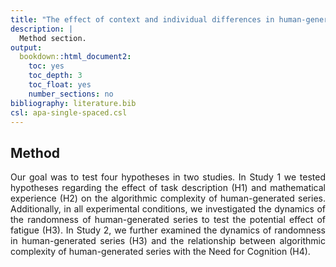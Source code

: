 ```yaml
---
title: "The effect of context and individual differences in human-generated randomness"
description: |
  Method section.
output:
  bookdown::html_document2:
    toc: yes
    toc_depth: 3
    toc_float: yes
    number_sections: no
bibliography: literature.bib
csl: apa-single-spaced.csl
---
```

## Method

Our goal was to test four hypotheses in two studies. In Study 1 we tested
hypotheses regarding the effect of task description (H1) and mathematical
experience (H2) on the algorithmic complexity of human-generated series.
Additionally, in all experimental conditions, we investigated the dynamics of
the randomness of human-generated series to test the potential effect of fatigue
(H3). In Study 2, we further examined the dynamics of randomness in
human-generated series (H3) and the relationship between algorithmic complexity
of human-generated series with the Need for Cognition (H4).

```r
# Globals
ROOT <- here::here()
HERE <- file.path(ROOT, "notebooks")
DATA <- file.path(ROOT, "data", "proc")
FIG <- file.path(ROOT, "png")

knitr::opts_chunk$set(echo = FALSE,
                      include = FALSE,
                      message = FALSE,
                      warning = FALSE,
                      fig.height = 5,
                      fig.path = file.path(ROOT, "png"))
```

```r
## Load necessary packages
library(tidyverse)
library(broom)
library(lattice)
library(MuMIn)
library(lme4)
library(lmerTest)
library(kableExtra)
library(ggpubr)
library(quantreg) 
library(emmeans)
library(mgcv)
library(itsadug)

## Set ggplot theme
theme_set(theme_classic())
COLORS <- RColorBrewer::brewer.pal(8, "Set1")
options(
    ggplot2.discrete.color = COLORS,
    ggplot2.discrete.fill  = COLORS
)
```

## Study 1.

In the first study, participants were tested individually in sessions that
lasted about 15 minutes. They were simply asked to produce a binary series of
300 elements. We gathered the responses from the participants using a custom
software^[It is available on GitHub under MIT License https://github.com/MikoBie/Survey.].

```r
## Load Study 1 data for general analysis
data <- read.csv2(file.path(DATA, "Study1.csv")) %>%
   mutate(Condition = factor(Condition, levels = c( "No Instruction", "Stock Market", "Coin Tossing")))

## Load Study 1 data form in-depth analysis
seq8 <- read.csv2(file.path(DATA, "Study1_seq8.csv")) %>%
  mutate(Condition = fct_relevel(as.factor(Condition), "No Instruction"))
``` 

### Procedure and Design

The experiment followed a 2 x 3 factorial design with two between-subjects
factors: the mathematical experience and the task description. Participants
were two groups of students recruited either from the Psychology or Chemistry
faculties at the University of Warsaw. We assumed that students who chose as
their major psychology had a relatively small exposure to concepts related to
randomness while students from the Faculty of Chemistry were more familiar
with them due to their generally better quantitative training. We based this
assumption on the number of obligatory courses students had to take in both
programs. For chemistry students, it was nearly 200 hours of classes related
to math, physics, and statistics during the first three years, while for
psychology it was just 90 hours of applied statistics over five years. In
both groups, participants were assigned randomly to one of the three
experimental conditions: 1) No Instruction (NI); 2) Coin Tossing Instruction
(CTI); and 3) Stock Market Instruction (SMI). In all three conditions, we
used custom software to run the experiment. Every 1.25 second it displayed a
red square for .75 second. Furthermore, in the No Instruction condition
participants were simply asked to select randomly and press one of the two
predefined keys every time they saw the red square. In the Coin Tossing
condition, participants were instructed to imagine a toss of a fair coin
whenever they saw the red square and press either key marked as tails or
heads. In the Stock Market condition, participants were asked to imagine a
stock market chart and to assume that price fluctuations were random. They
were instructed to try to predict whether the price in the next time step
will go up or down and to press either key marked "up" or
"down".

### Participants

The participants were students from the Faculty of Psychology and
Faculty of Chemistry at the University of Warsaw.
A total of (183) subjects (129 females),
aged from 18 to 30 (\(M = 21.54,\ SD = 2.12\)), were randomly assigned to one
of the experimental conditions. The procedure was approved by the ethics
committee of the Robert Zajonc Institute for Social Studies at the University
of Warsaw. All participants gave informed consent before taking part in the
study.

### Data processing

Although the participants were instructed to only press relevant keys when
they saw the red square some pressed it more and some less than 300 times.
Therefore, the length of the series varied between subjects from 218 to 1016
elements (\(Median = 300\)). However, there were only a few people who
produced significantly longer series than others. Therefore, we cut off
observations exceeding the typical length of the series, i.e. we cut off the
last 10\% of observations (those with more than 313 elements).

We used "pybdm"^[It is a Python package implementing Coding
Theorem and Block Decomposition methods for estimating algorithmic complexity
[@soler-toscano2014; @zenil_decomposition_2018]. It is available as a
standard package through PyPI https://pypi.org/project/pybdm/}.] library
to estimate algorithmic complexity of series. All other analyses were
performed using R language [@rcore] with "nlme" and
"lme4" packages for estimating linear mixed models
[@bates_fitting_2015; @nlme] and "quantreg" package for fitting
quantile regression [@koenker_quantreg_2020].

For each participant, we computed an overall algorithmic complexity of the
entire sequence as well as vectors of complexity estimates in rolling windows
of different lengths. The former was normalized (using the method described
in \citealp{zenil_decomposition_2018]) because even though we cut off the
last 10\% of the longest series the lengths still varied. Normalized
algorithmic complexity ranges from $0$ to $1$ where $0$ stands for the
simplest possible object and $1$ for the most complex object of a given size.
The rolling algorithmic complexity was calculated for window lengths from 5
to 9. This corresponds to the estimated capacity of the working memory which
is usually said to be \(7\ \pm 2\) elements [@baddeley1986]. Herein, we
present the results only for the window of length 8. The rest can be found in
Supplementary Materials.

### Results

Before conducting a more detailed analysis, we tested hypotheses regarding
the effect of the task description (H1) and mathematical experience (H2) on
the overall algorithmic complexity of human-generated series. For testing
these hypotheses we used non-parametric tests to assess whether the
distributions of algorithmic complexity were systematically different between
groups of observations.

```r
## Perform Kruskal-Wallis for experimental conditions
kruskal.test(cmx~Condition, data = data)
```
```r
# Full quantile process model
proc <- rq(cmx~Condition, tau = -1, data = data, method = "br")

# Quartile model
qreg <- rq(cmx~Condition, tau = 1:3/4, data = data, method = "br")
summary(qreg, se = "rank")
```

```r
## Create an object for the plot of the histogram of normalized algorithmic complexity for each experimental condition
plt1 <- data %>%
    ggplot(aes(x = cmx, fill = Condition)) +
    geom_histogram(bins = 10, color = "white") +
    facet_wrap(~Condition, ncol = 1L) +
    labs(x = "Normalized Algorithmic Complexity", y = "Count") +
    guides(fill = FALSE)

## Create an object for the plot of distribution of normalized algorithmic complexity for each experimental condition
plt2 <- t(proc$sol) %>%
    as_tibble %>%
    select(
        tau,
        zero  = `(Intercept)`,
        coin  = `ConditionCoin Tossing`,
        stock = `ConditionStock Market`
    ) %>%
    mutate(
        "Coin Tossing" = zero + coin,
        "Stock Market" = zero + stock,
        "No Instruction" = zero
    ) %>%
    pivot_longer(-c(tau:stock), names_to = "Condition", values_to = "Qbar") %>%
    mutate(Condition = factor(Condition, levels = c("No Instruction", "Stock Market", "Coin Tossing"))) %>%
    ggplot(aes(x = tau, y = Qbar, color = Condition, group = Condition)) +
    geom_line(show.legend = FALSE) +
    geom_vline(xintercept = .5, linetype = 2L) +
    labs(x = "Quantile", y = "Normalized Algorithmic Complexity", color = "Conditions")

## Arrange both plots as one figure
figure2 <- ggarrange(plt1,plt2)

## Plot the figure
figure2

## Write out the figure to the file
figure2 %>% ggsave(filename = file.path(FIG,"figure_2.png"),
       device = "png",
       dpi = 300,
       height = 4.5,
       width = 10)
```

The non-parametric Kruskal-Wallis Test revealed a significant difference
between distributions of algorithmic complexity in task description
conditions, $\chi^2(2) = 7.0051, p = .0301$. The closer visual examination of
the histograms revealed that the main difference between distributions was in
their left tails (see the left panel of Figure \@ref(fig:plot2)). In the NI
condition, the frequency of the lowest results is relatively higher than in
the CTI and SMI conditions. Therefore, to better understand this effect, we
used quantile regression [@koenker_quantile_2001] to estimate the full
quantile process in the three experimental groups as well as calculate $95\%$
confidence intervals for the first, second, and third quartiles. As
Figure \@ref(fig:plot2) shows, there is a clear gap between low quantiles
(left tail) in the No Instruction condition compared to other conditions.
Furthermore, confidence intervals showed that there are significant
differences in terms of 1st quartiles between the NI condition and both SMI,
$95\%\ CI\ [.0868\ .4576]$, and CTI conditions, $95\%\ CI\ [.0851\
.4079]$. In the case of the second quartile, a significant difference was
observed only between the CTI and NI conditions, $95\%\ CI\ [.0118\ .872]$.
No significant differences were observed in the case of the third quartile.
These results confirm that the gap visible in Figure \@ref(fig:plot2) is
statistically significant. This indicates that both the Stock Market and Coin
Tossing conditions prevented participants from producing series of low
algorithmic complexity. The differences in the task description conditions
seem not to affect the upper parts of the distributions (roughly above
median). Thus, the results suggest that the task description do not enhance
the ability to generate random-like sequences, as many researchers believed
e.g. [@ayton1991], but rather helps to activate it whatsoever,
resulting in significantly less trivially non-random sequences being
produced.


```r
## Compute Wicoxon Rank Test between Chemistry and Psychology students
c(
    list(Faculty = data),
    split(data, data$Condition)
)%>%
    map2(names(.), ~ {
        mutate(tidy(wilcox.test(cmx ~ Faculty, data = .x, exact = FALSE)), condition = .y, .before = 1L)
    }) %>%
    bind_rows %>%
    select(
        Condition = condition,
        W = statistic,
        p = p.value
    )
```

To test the second hypothesis that students with more mathematical experience
will produce series more complex than others we compared distributions of
algorithmic complexity in groups of chemistry and psychology students. The
Wilcoxon Rank Sum Test revealed that the main difference was not significant,
$W = 4191.5,\ p=.9866$. The further analysis within experimental conditions
also did not yield significant differences in distributions of algorithmic
complexity between faculties (NI, $W = 451.5,\ p = .8083$; SMI, $W = 531,\
.3447$; CTI, $W = 422,\ p = .3184$). Although this result suggests that the
mathematical experience does not affect the overall algorithmic complexity of
the produced series we argue that this conclusion needs further examination.
In this study, we estimated mathematical experience based on a field of
studies. Therefore, we did not control for the actual mathematical experience
but used the number of classes students have taken throughout their academic
career as a proxy.

```r
## Define null linear mixed model for the rolling window of length 8
lmm0 <- lmer(log(cmx_w) ~ idx + Faculty * Condition + (1 | id), data = seq8)

## Define linear mixed model for the rolling window of length 8 with subject-specific random intercepts and slopes (for task description conditions)
lmm1 <- lmer(
    formula = log(cmx_w) ~ Condition + idx + Faculty +
        (0 + dummy(Condition, "No Instruction") | id) +
        (0 + dummy(Condition, "Coin Tossing") | id) +
        (0 + dummy(Condition, "Stock Market") | id),
    data = seq8)

## Print out summary of the model
summary(lmm1)

## Compare results between experimental conditions
compare <- emmeans(lmm1, "Condition", lmerTest.limit = 53164) %>%
    pairs(rev = TRUE, adjust = "holm")

## Print out the results of comparison
compare

## Compute effect sizes
eff_size(compare, edf = 179, sigma = sigma(lmm1))

## Compute conditional and marginal coefficient of terminnation for mixed models
r.squaredGLMM(lmm1)

## Compute confidence intervals of standard deviation in all three experimental conditions
prof <- profile(lmm1, which = c("theta_"), signames = FALSE)
(ci <- confint(prof))

## Compare null model with model with subject-specific random intercepts and slopes (for task description conditions)
anova(lmm0, lmm1)
```

In a more detailed analysis, we used the rolling algorithmic complexity. We
estimated a linear mixed-effects model to test the third hypothesis that
algorithmic complexity decreases over time (i.e. effect of fatigue). We
present herein analysis for a rolling window of length 8 only as this model
attained the best goodness-of-fit. The specification of the rest of the
models is in Supplementary Materials together with a reproducible R script.
The dependent variable (algorithmic complexity) in the models was
log-transformed so back-transformed model predictions were bounded to be
non-negative since there is no notion of negative randomness / algorithmic
complexity. All models included, as fixed effects, the following factors:
time step, task description type (with NI condition used as the reference
level), and mathematical experience (Chemistry students used as the reference
level). Goodness-of-fit of the models was assessed with marginal \(R^2\)
(variance retained by fixed effects only) and conditional \(R^2\) (variance
retained by the model as such) as proposed by
[@nakagawa_coefficient_2017].

In the rolling window model random intercepts and slopes for task description
conditions were included (clustered by subjects). The model indicated several
significant effects. There was a significant negative effect of the time step
on the algorithmic complexity, \(t(52983.31) = -21.98,\ p < .01\). With each
time step, the algorithmic complexity decreased by \(.004\%\ \pm .0002\).
This result supports the third hypothesis regarding the observed decline in
the algorithmic complexity over time. Additionally, there were significant
differences between task description conditions but not between the levels of
mathematical experience (see Table \@ref(tab:table1)). In SMI
condition algorithmic complexity was higher, \(1.69\%\ \pm.74\), than in NI n
condition, \(t(99.07) = 2.28,\ d = .313,\ p = .04\). Similarly, the
algorithmic complexity in CTI condition was \(2.05\%\ \pm.8\) higher than in
NI Condition, \(t(106.38) = 2.68,\ d = .399,\ p = .02\). Although most of the
fixed effects were statistically significant they explained only $2.83\%$ of
the variation while after including the random effects the fraction was
$46.82\%$. The closer examination revealed that the model with
subject-specific random intercepts and slopes (for task description
conditions) fitted the data better than the model with random intercepts
only, $\chi^2(1)= 10.5, p < .001$. Therefore, the between-subjects variance
was the function of the task description conditions. The profiled confidence
intervals of standard deviation in all three experimental conditions
(cf. Figure \@ref(fig:plot3)) show that in NI condition
between-subjects variance was significantly higher than in CTI (an analysis
of deviance of the model which included independent terms for the variance in
all three task description conditions against the model which included an
independent term for variance CTI condition was significant, $\chi^2(1) =
12.021,\ p < .001$) and SMI conditions (an analysis of deviance of the model
which included independent terms for the variance in all three task
description conditions against the model which included an independent term
for variance in the Stock Market condition was significant $\chi^2(1) =
6.251,\ p = .0124$). These outcomes are in line with the quantile regression
results for the overall algorithmic complexity. The reason why people perform
better in CTI and SMI conditions than in NI condition is the fact that in the
former they can usually avoid trivial series with near-zero (normalized)
complexity. Hence, on average, the difference between average complexity
produced by two different people in these conditions is lower than in NI
condition.

```r
## Model which included independent terms for the variance togehter for No Instruction and Coin Tossin Conditions and separetly for Stock Market
lmm_zero_coin0 <- lmer(
    formula = log(cmx_w)~ Condition + id +
        (0 + I(dummy(Condition, "No Instruction") + dummy(Condition, "Coin Tossing")) | id) +
        (0 + dummy(Condition, "Stock Market") | id),
    data = seq8, 
    REML = FALSE
)

## Model which included independent terms for the variance togehter for the No Instruction and Stock Market Conditions and separetly for Stock Market
lmm_zero_stock0 <- lmer(
  formula = log(cmx_w) ~ Condition + id +
    (0 + I(dummy(Condition, "No Instruction") + dummy(Condition, "Stock Market")) | id) +
    (0 + dummy(Condition, "Coin Tossing") | id),
  data = seq8,
  REML = FALSE)
                  
## Define linear mixed model for the rolling window of length 8 with subject-specific random intercepts and slopes (for task description conditions)
lmm_zero <- lmer(
    formula = log(cmx_w) ~ Condition + id +
        (0 + dummy(Condition, "No Instruction") | id) +
        (0 + dummy(Condition, "Coin Tossing") | id) +
        (0 + dummy(Condition, "Stock Market") | id),
    data = seq8,
    REML = FALSE
)

## Perform deviance analysis (compare models)
(aov_zero_coin <- anova(lmm_zero_coin0, lmm_zero))
(aov_zero_stock <- anova(lmm_zero_stock0, lmm_zero))

```
```r
## Create data set with random effects
eff <- tibble(
    effect = fct_inorder(c("No Instruction", "Stock Market", "Coin Tossing", "Residuals")),
    sd = as.data.frame(VarCorr(lmm1))$sdcor,
    lo = ci[, 1],
    hi = ci[, 2]
)

## Create an object for the plot of the distribution of random intercepts in the rolling window mode (with length 8)
figure3 <- eff %>%
    mutate(effect = factor(effect, levels = c( "No Instruction", "Stock Market", "Coin Tossing", "Residuals"))) %>%
    ggplot(aes(x = effect, y = sd, color = effect)) +
    geom_segment(aes(xend = effect, y = lo, yend = hi), alpha = .5, size = 2, show.legend = FALSE) +
    geom_point(shape = 21L, fill = "white", size = 3, show.legend = FALSE) +
    geom_signif(comparisons = list(c("No Instruction", "Stock Market"),
                                   c("No Instruction", "Coin Tossing")),
                color = "black",
                linetype = 2L,
                annotations = c("p = .012", "p =.001"),
                step_increase = .1) +
    
    labs(x = "Conditions", y = "Standard deviation of the Algorithmic Complexity", color = "")

## Plot the figure
figure3

## Write out the figure to the file
figure3 %>%
  ggsave(filename = file.path(FIG,"figure_3.png"),
       device = "png",
       dpi = 300,
       height = 4.5,
       width = 6)
```

```r
## Write out the specification of the model in a table
Predictors_names <- rownames(coef(summary(lmm1)))
coef(summary(lmm1)) %>% 
  as.tibble() %>% 
  mutate(Predictors = Predictors_names) %>%
  select(Predictors,
         "Estimates" = 1,
         "Std. Error" = 2,
         "df*"=df,
         "t-value" = 4,
         "p-value" = 5) %>%
  kable(caption = "Estimated parameters of the rolling window model.") %>%
  footnote(general = 'Marginal R2 = 2.83%, Conditional R2=46.82% \\nStd. Deviation of the random individual effects s=.048, p<.001 \\n\\*Degrees of Freedom were adjusted with the Kenward-Roger Method')
```

Altogether, the results of Study 1 support H1 and H3. The task description
affected the randomness of the human-generated series. Subjects produced more
random sequences when the instructions included examples of random processes
(tossing a fair coin or random fluctuations in a stock market chart) than
when there was no instruction and participants were plainly asked to produce
random series. The difference was mainly due to the fact that in these
conditions, unlike the No Instruction condition, subjects were usually able
to avoid producing trivial series of low randomness (e.g. composed of almost
only of 1's or 0's), hence, the between-subjects variance of algorithmic
complexity was smaller in these groups. However, we argue that our results,
based on a detailed analysis of quantiles of the distributions in all
experimental groups, provide more insight into the effects of task
instruction in random sequence generation and show that important effects
occur not on the level of averages/central tendencies but rather in lower
tails of complexity distributions. Additionally, the results of Study 1
support the third hypothesis that the randomness of the series decreases over
time.

## Study 2.

The second study aimed to further investigate the observed effect of fatigue
on the random series production (H3) and to examine the relationship of
algorithmic complexity with the need for engaging cognitive resources in
challenging tasks (H4). The results of Study 1 showed that the algorithmic
complexity of human-generated series decreased over time. We argue that this
effect was caused by fatigue due to the task requiring constant attention.
Participants in an almost 15 minutes-long procedure were asked to produce 300
elements series without any break. In Study 2, we investigated whether this
effect would be also present in series of shorter independent tasks since
many researchers argued that the reason behind people's inability to produce
random-like series is the fact that subjects do not perceive each element as
independent e.g. [@kareev1995]. Therefore, in this study,
participants were asked to produce 10 independent binary series and to
complete Polish versions of the Need for Cognition Scale
[@matusz2011; @cacioppo1982]. Participants were recruited through a Polish
nationwide opinion poll Ariadna. It is an online poll often used to conduct
political surveys or scientific research. Depending on the declared length of
a study users are gratified with points which they can exchange for prizes.

```r
## Load Study 2 data
data2 <- read.csv2(file.path(DATA, "Study2.csv")) %>%
  mutate(Condition = as.factor(Condition),
         IsHomogenous = if_else(Condition == "homogeneous", 0, 1),
         id = as.factor(id))
```

### Procedure and Design


We used an experimental design including one two-level between-subjects
variable. First, participants were assigned at random to either a homogeneous
instruction condition or a heterogeneous instruction condition. In both
conditions, similarly to Study 1, they were presented with a red square every
1.25 second for .75 second in ten 12 displays-long series. Thus, each subject
was supposed to generate 10 sequences of 12 elements. In the homogeneous
condition, in all series, participants were asked to imagine tossing of a fair
coin and report the result whenever they saw the red square. In the
heterogeneous condition, their task altered every second series. In the odd
series, they were asked to imagine the tossing of a fair coin and report the
result whenever they see the red square. In the even series, participants were
asked to imagine a stock market chart and to assume that price fluctuations are
generated by a random process. They were instructed to try to predict whether a
price will go up or down in the next time step and to report the outcome every
time they see the red square. After completing the procedure of generating
random series participants in both conditions were asked to fill in the Polish
version of the Need for Cognition Scale [@matusz2011; @cacioppo1982].


### Participants

A total number of 266 subjects agreed to take part in the study. However, due
to the unrealistic (too short or too long) time of completion and unfinished
surveys we excluded 80 participants. Therefore, finally, a sample of 186
participants (134 females), aged from 18 to 77 (\(M = 39.32,\ SD = 13.08\)),
was used. They were assigned at random to one of the experimental conditions.
The procedure was approved by the ethics committee of the Robert Zajonc
Institute for Social Studies at the University of Warsaw. All participants
gave informed consent before taking part in the study.

### Data processing

In online research, it is crucial to measure survey time and exclude
participants who completed the task in a suspiciously short or long amount of
time. Therefore, we removed the top \(15\%\) of observations with the
shortest response times and bottom \(15\%\) with the longest response times.
Although the participants were instructed to only press relevant keys when
they see a red square some people pressed it less frequently than 120 times
(ten sequences of 12 elements). Therefore, the total number of produced
elements in all series varied between subjects from 100 to 120 elements
(\(Median = 114\)).

Like in Study 1, we used ''pybdm'' library for Python to estimate the
algorithmic complexity of generated series^[https://pypi.org/project/pybdm/l].
The complexity of each sequence was estimated independently, so each participant
was represented by ten data points ordered in a time series. The algorithmic
complexity of each series was normalized because although the instruction
asked to produce 12 elements binary series the lengths varied.

```r
## Create dummy variable for contrasts
data2$Condition0 <- as.ordered(data2$Condition)
contrasts(data2$Condition0) <- "contr.treatment"

## Define a generalized additive mixed model
gamm1 <- gamm(cmx ~ need_for_cognition +
               Condition0 +
               s(ids, bs = 'tp', k = 10) +
               s(ids, by = Condition0, bs = 'tp', k = 10),
              random = list(id =~ 1, id =~ ids),
              data = data2)

## Print out summary of gam model
summary(gamm1$gam)

## Print out summary of lme model
summary(gamm1$lme)

## Compute conditional and marginal coefficient of terminnation for mixed models
r.squaredGLMM(gamm1$lme)
```
### Results

In Study 1, using a linear mixed model we discovered a small negative trend
(algorithmic complexity decreasing over time). Although the model fitted the
data and allowed to examine the effect of fatigue it did not account for the
fact that normalized complexity must remain bounded between 0 and 1.
Therefore, in order to solve this problem in Study 2 we used a generalized
additive mixed model (GAMM) which allows for a representation of more complex
nonlinear trends. Under two experimental conditions (heterogeneous and
homogeneous conditions) we tested whether altering task descriptions during
experiment series would diminish the fatigue effect. The dependent variable
was normalized algorithmic complexity of a currently generated series (10
data points per subject). The mean difference between experimental conditions
was represented with a single parametric effect with the homogeneous
condition used as a reference group. The second parametric effect was a
linear regression term corresponding to the effect of the Need for Cognition.
For nonparametric effects, we had a non-linear difference in trends of
algorithmic complexity over time between the homogenous and heterogeneous
conditions (with the homogeneous condition being the reference level in dummy
coding) and a non-linear trend of algorithmic complexity over time.
Additionally, we used subject-level random intercepts and slopes for the time
trend in order to model systematic between-subjects differences.
Goodness-of-fit of the model were assessed with marginal \(R^2\) (variance
retained by fixed effects only) and conditional \(R^2\) (variance retained by
the model as such) [@nakagawa_coefficient_2017].

The fitted model explained $50.7\%$ of the variance with fixed effects
reproducing $10.67\%$. The non-linear trend of algorithmic complexity over
time was significant (compare Figure \@ref(fig:plot4)),
$F(edf=3.587, Ref.df=3.587) = 11.863, p < .0001$. The negative effect of time
was approximately linear for the first five series and then the curve
flattened and remained at approximately the same level for the rest of the
series. However, neither linear ($t(180) = -1.69, p = .091$) nor non-linear
($F(edf = 1, Ref.df = 1) = 1.956, p = .162$) differences between the
homogenous and heterogeneous conditions were significant. The alternation of
task description did not inhibit the effect of fatigue. Additionally, there
was a small significant parametric effect of the Need for Cognition, ($t(180)
= 2.66, p = .009$). With an average of $.01$ point increase on the Need for
Cognition Scale, there was $.2\ \pm.093$ point change of the Algorithmic
Complexity of the series. This positive relationship between the randomness
of series and the Need for Cognition scale provided support for H4. People
with a tendency to engage in intellectually challenging tasks performed
better in random-series generation tasks.

```r
## Create data set with estimated non-linear trend and standard errors
data_plt4 <- get_predictions(gamm1$gam,
                        cond = list(ids = seq(min(data2$ids),
                                              max(data2$ids),
                                              length = 10)),
                        se = TRUE,
                        print.summary = FALSE)

## Create an object for the plot of the trend curve
figure4 <- data_plt4 %>%
  ggplot(aes(x = ids, y = fit)) +
  geom_line(aes(color = Condition0), show.legend = FALSE)  +
  geom_ribbon(aes(ymin = fit-CI, ymax = fit + CI, group = Condition0), alpha = .1) +
  scale_x_continuous(breaks=seq(0,10,1))+
  ylab("Normalized Algorithmic Complexity") +
  xlab("Series Number")

## Plot the figure
figure4 

## Write out the figure to the file
figure4 %>%
  ggsave(filename = file.path(FIG,"figure_4.png"),
       device = "png",
       dpi = 300,
       height = 4.5,
       width = 6)
```
## References

<!-- CSS styling -->
<style>
    p {
        text-align: justify;
        height: 100%;
    }
</style>